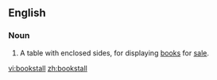 ==English==

===Noun===
{{en-noun}}

# A table with enclosed sides, for displaying [[book]]s for [[sale]].

[[vi:bookstall]]
[[zh:bookstall]]